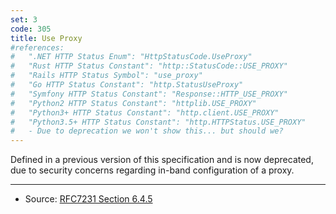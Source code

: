 ```yaml
---
set: 3
code: 305
title: Use Proxy
#references:
#   ".NET HTTP Status Enum": "HttpStatusCode.UseProxy"
#   "Rust HTTP Status Constant": "http::StatusCode::USE_PROXY"
#   "Rails HTTP Status Symbol": "use_proxy"
#   "Go HTTP Status Constant": "http.StatusUseProxy"
#   "Symfony HTTP Status Constant": "Response::HTTP_USE_PROXY"
#   "Python2 HTTP Status Constant": "httplib.USE_PROXY"
#   "Python3+ HTTP Status Constant": "http.client.USE_PROXY"
#   "Python3.5+ HTTP Status Constant": "http.HTTPStatus.USE_PROXY"
#   - Due to deprecation we won't show this... but should we?
---
```


<CodeTitle code={code} title={title} />

Defined in a previous version of this specification and is now deprecated, due to security concerns regarding in-band configuration of a proxy.

---

* Source: [RFC7231 Section 6.4.5][1]

[1]: <https://tools.ietf.org/html/rfc7231#section-6.4.5>
